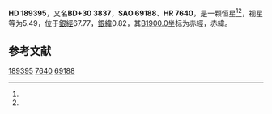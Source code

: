 {{Starbox begin
| name = HD 189395
}}
{{Starbox observe
| epoch = [[J2000.0|J2000.0]]
| constell = {{星座名待查}}<ref name=SIMBAD>{{cite web
 | url=http://simbad.u-strasbg.fr/simbad/sim-id?Ident=HR+7640
 | title=Pulsating variable Star
 | publisher=Centre de Données astronomiques de Strasbourg
 | work=SIMBAD
 | accessdate=2012-07-13
 | archive-date=2022-03-08
 | archive-url=https://web.archive.org/web/20220308055013/http://simbad.u-strasbg.fr/simbad/sim-id?Ident=HR+7640
 }}</ref><ref name=DATA>{{cite web
 | url=http://vizier.u-strasbg.fr/viz-bin/VizieR-5?-out.add=.&-source=5050&-corr=PK=HR&-out.max=9999&HR=7640
 | title=VizieR Detailed Page
 | accessdate=2012-07-13
 | archive-date=2016-03-04
 | archive-url=https://web.archive.org/web/20160304235245/http://vizier.u-strasbg.fr/viz-bin/VizieR-5?-out.add=.&-source=5050&-corr=PK=HR&-out.max=9999&HR=7640
 | dead-url=no
 }}</ref>
| 星官 = 
| ra = {{RA|19|58|38}}<ref name=SIMBAD /><ref name=DATA />
| dec = {{DEC|+30|59|1}}<ref name=SIMBAD /><ref name=DATA />
| appmag_v = 5.49<ref name=SIMBAD /><ref name=DATA />
}}
{{Starbox character
| class = B9Vn<ref name=SIMBAD /><ref name=DATA />
| b-v = -0.06<ref name=SIMBAD /><ref name=DATA />
| u-b = -0.19<ref name=SIMBAD /><ref name=DATA />
| r-i = <ref name=SIMBAD /><ref name=DATA />
| variable = 
}}
{{Starbox astrometry
| radial_v = -0.19
| prop_mo_ra = -7
| parallax = 0.036
| p_error = 
}}
{{Starbox catalog
| names =BD+30 3837，[[SAO星表|SAO]] 69188，[[HD星表|HD]] 189395，[[HR星表|HR]] 7640}}
{{Starbox reference |Simbad=HR+7640}}
{{Starbox end}}

'''HD 189395'''，又名'''BD+30 3837'''，'''SAO 69188'''、'''HR 7640'''，是一颗恒星<ref name=SIMBAD /><ref name=DATA />，视星等为5.49，位于[[銀道座標系|銀經]]67.77，[[銀道座標系|銀緯]]0.82，其[[B1900.0|B1900.0]]坐标为赤經{{RA|19|54|40}}，赤緯{{DEC|+30|0.82|44}}。

== 参考文献 ==
{{reflist}}

{{star-stub}}

[[Category:HD和HDE天體|189395]]
[[Category:HR天體|7640]]
[[Category:SAO天體|69188]]
